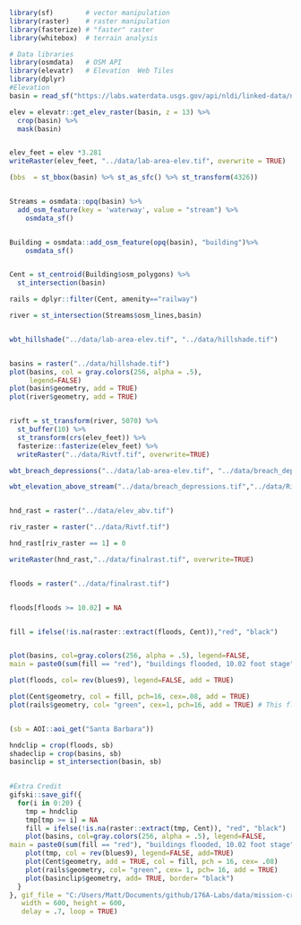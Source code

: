 ```r

library(sf)        # vector manipulation
library(raster)    # raster manipulation
library(fasterize) # "faster" raster
library(whitebox)  # terrain analysis

# Data libraries
library(osmdata)   # OSM API
library(elevatr)   # Elevation  Web Tiles
library(dplyr)
#Elevation
basin = read_sf("https://labs.waterdata.usgs.gov/api/nldi/linked-data/nwissite/USGS-11119750/basin")

elev = elevatr::get_elev_raster(basin, z = 13) %>% 
  crop(basin) %>% 
  mask(basin)


elev_feet = elev *3.281
writeRaster(elev_feet, "../data/lab-area-elev.tif", overwrite = TRUE)

(bbs  = st_bbox(basin) %>% st_as_sfc() %>% st_transform(4326))


Streams = osmdata::opq(basin) %>% 
  add_osm_feature(key = 'waterway', value = "stream") %>% 
    osmdata_sf()


Building = osmdata::add_osm_feature(opq(basin), "building")%>% 
    osmdata_sf() 


Cent = st_centroid(Building$osm_polygons) %>% 
  st_intersection(basin)

rails = dplyr::filter(Cent, amenity=="railway")

river = st_intersection(Streams$osm_lines,basin)


wbt_hillshade("../data/lab-area-elev.tif", "../data/hillshade.tif")


basins = raster("../data/hillshade.tif")
plot(basins, col = gray.colors(256, alpha = .5),
     legend=FALSE)
plot(basin$geometry, add = TRUE)
plot(river$geometry, add = TRUE)


rivft = st_transform(river, 5070) %>% 
  st_buffer(10) %>% 
  st_transform(crs(elev_feet)) %>% 
  fasterize::fasterize(elev_feet) %>% 
  writeRaster("../data/Rivtf.tif", overwrite=TRUE)

wbt_breach_depressions("../data/lab-area-elev.tif", "../data/breach_depressions.tif")

wbt_elevation_above_stream("../data/breach_depressions.tif","../data/Rivtf.tif","../data/elev_abv.tif")


hnd_rast = raster("../data/elev_abv.tif")

riv_raster = raster("../data/Rivtf.tif")

hnd_rast[riv_raster == 1] = 0

writeRaster(hnd_rast,"../data/finalrast.tif", overwrite=TRUE)


floods = raster("../data/finalrast.tif")


floods[floods >= 10.02] = NA


fill = ifelse(!is.na(raster::extract(floods, Cent)),"red", "black")


plot(basins, col=gray.colors(256, alpha = .5), legend=FALSE,
main = paste0(sum(fill == "red"), "buildings flooded, 10.02 foot stage"))

plot(floods, col= rev(blues9), legend=FALSE, add = TRUE)

plot(Cent$geometry, col = fill, pch=16, cex=.08, add = TRUE)
plot(rails$geometry, col= "green", cex=1, pch=16, add = TRUE) # This flood map looks like an accurate reresentation of what would flood. 


(sb = AOI::aoi_get("Santa Barbara"))

hndclip = crop(floods, sb)
shadeclip = crop(basins, sb)
basinclip = st_intersection(basin, sb)
 

#Extra Credit
gifski::save_gif({
  for(i in 0:20) {
    tmp = hndclip
    tmp[tmp >= i] = NA
    fill = ifelse(!is.na(raster::extract(tmp, Cent)), "red", "black")
    plot(basins, col=gray.colors(256, alpha = .5), legend=FALSE,
main = paste0(sum(fill == "red"), "buildings flooded, 10.02 foot stage"))
    plot(tmp, col = rev(blues9), legend=FALSE, add=TRUE)
    plot(Cent$geometry, add = TRUE, col = fill, pch = 16, cex= .08)
    plot(rails$geometry, col= "green", cex= 1, pch= 16, add = TRUE)
    plot(basinclip$geometry, add= TRUE, border= "black")
  }
}, gif_file = "C:/Users/Matt/Documents/github/176A-Labs/data/mission-creek-fim.gif",
   width = 600, height = 600, 
   delay = .7, loop = TRUE)



```
